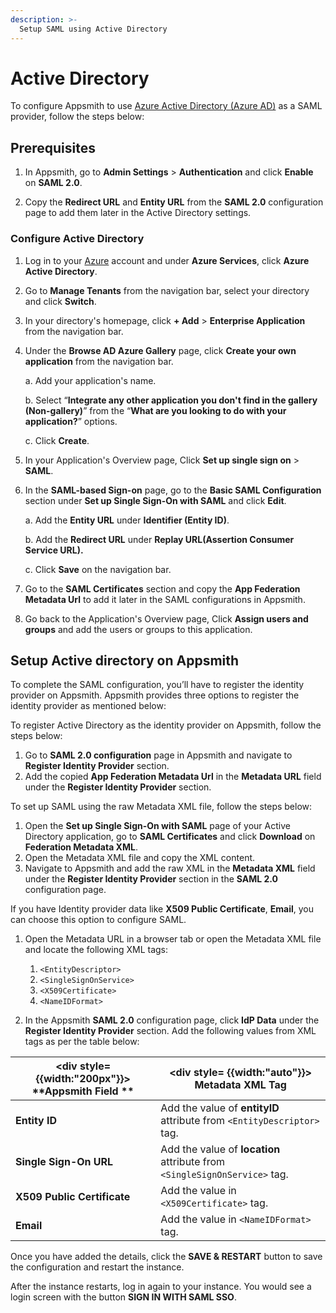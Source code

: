 ```yaml
---
description: >-
  Setup SAML using Active Directory
---
```


# Active Directory

To configure Appsmith to use [Azure Active Directory (Azure AD)](https://portal.azure.com/#allservices) as a SAML provider, follow the steps below:

## Prerequisites

1. In Appsmith, go to **Admin Settings** > **Authentication** and click **Enable** on  **SAML 2.0**.

2. Copy the **Redirect URL** and **Entity URL** from the **SAML 2.0** configuration page to add them later in the Active Directory settings. 

### Configure Active Directory

1. Log in to your [Azure](https://portal.azure.com/#allservices) account and under **Azure Services**, click **Azure Active Directory**.
2. Go to **Manage Tenants** from the navigation bar, select your directory and click **Switch**.
3. In your directory's homepage, click **+ Add** > **Enterprise Application** from the navigation bar. 
4. Under the **Browse AD Azure Gallery** page, click **Create your own application** from the navigation bar.

   a. Add your application's name.

   b. Select “**Integrate any other application you don't find in the gallery (Non-gallery)**” from the “**What are you looking to do with your application?**” options.

   c. Click **Create**.

5. In your Application's Overview page, Click **Set up single sign on** > **SAML**.
6. In the **SAML-based Sign-on** page, go to the **Basic SAML Configuration** section under **Set up Single Sign-On with SAML** and click **Edit**. 

    a. Add the **Entity URL** under **Identifier (Entity ID)**.

    b. Add the **Redirect URL** under **Replay URL(Assertion Consumer Service URL).**

    c. Click **Save** on the navigation bar.

7. Go to the **SAML Certificates** section and copy the **App Federation Metadata Url** to add it later in the SAML configurations in Appsmith.
8. Go back to the Application's Overview page, Click **Assign users and groups** and add the users or groups to this application.

## Setup Active directory on Appsmith

To complete the SAML configuration, you’ll have to register the identity provider on Appsmith. Appsmith provides three options to register the identity provider as mentioned below:

<Tabs queryString="active_directory-saml">
<TabItem label="Metadata URL (recommended)" value="active_directory-metadataurl">

To register Active Directory as the identity provider on Appsmith, follow the steps below:
1. Go to **SAML 2.0 configuration** page in Appsmith and navigate to **Register Identity Provider** section.
2. Add the copied **App Federation Metadata Url** in the **Metadata URL** field under the **Register Identity Provider** section.

</TabItem>

<TabItem label="Metadata XML" value="active_directory-metdataxml">

To set up SAML using the raw Metadata XML file, follow the steps below:
1. Open the **Set up Single Sign-On with SAML** page of your Active Directory application, go to **SAML Certificates** and click **Download** on **Federation Metadata XML**.
2. Open the Metadata XML file and copy the XML content.
3. Navigate to Appsmith and add the raw XML in the **Metadata XML** field under the **Register Identity Provider** section in the **SAML 2.0** configuration page.

</TabItem>
<TabItem label="Idp Data" value="active_directory-idpdata">

If you have Identity provider data like **X509 Public Certificate**, **Email**, you can choose this option to configure SAML.

1. Open the Metadata URL in a browser tab or open the Metadata XML file and locate the following XML tags:
    1. `<EntityDescriptor>`
    2. `<SingleSignOnService>`
    3. `<X509Certificate>`
    4. `<NameIDFormat>`

2. In the Appsmith **SAML 2.0** configuration page, click **IdP Data** under the **Register Identity Provider** section. Add the following values from XML tags as per the table below:

| <div style= {{width:"200px"}}> **Appsmith Field ** </div>  | <div style= {{width:"auto"}}> **Metadata XML Tag**  </div>                                                                      |
| ------------------- | ------------------------------------------------------------------------------------------ |
| **Entity ID**               | Add the value of **entityID** attribute from `<EntityDescriptor>` tag.                 |
| **Single Sign-On URL**      | Add the value of **location** attribute from `<SingleSignOnService>` tag. |
| **X509 Public Certificate** | Add the value in `<X509Certificate>` tag. |
| **Email**                   | Add the value in `<NameIDFormat>` tag. |


</TabItem>
</Tabs>

Once you have added the details, click the **SAVE & RESTART** button to save the configuration and restart the instance. 

After the instance restarts, log in again to your instance. You would see a login screen with the button **SIGN IN WITH SAML SSO**.
